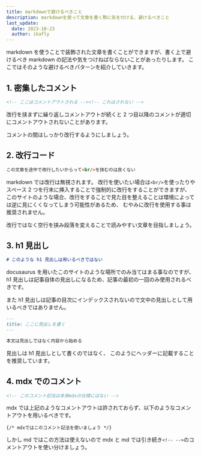 ```yaml
---
title: markdownで避けるべきこと
description: markdownを使って文章を書く際に気を付ける、避けるべきこと
last_update:
  date: 2023-10-23
  author: ikafly
---
```


markdown を使うことで装飾された文章を書くことができますが、書く上で避けるべき markdown の記法や気をつけねばならないことがあったりします。
ここではそのような避けるべきパターンを紹介していきます。

## 1. 密集したコメント

```md
<!-- ここはコメントアウトされる --><!-- これはされない -->
```

改行を挟まずに繰り返しコメントアウトが続くと 2 つ目以降のコメントが適切にコメントアウトされないことがあります。

コメントの間はしっかり改行するようにしましょう。

## 2. 改行コード

```md
この文章を途中で改行したいからって<br/>を挟むのは良くない
```

markdown では改行は無視されます。
改行を使いたい場合は`<br/>`を使ったりやスペース 2 つを行末に挿入することで強制的に改行をすることができますが、
このサイトのような場合、改行をすることで見た目を整えることは環境によっては逆に見にくくなってしまう可能性があるため、
むやみに改行を使用する事は推奨されません。

改行ではなく空行を挟み段落を変えることで読みやすい文章を目指しましょう。

## 3. h1 見出し

```md
# このような h1 見出しは用いるべきではない
```

docusaurus を用いたこのサイトのような場所でのみ当てはまる事なのですが、
h1 見出しは記事自体の見出しになるため、記事の最初の一回のみ使用されるべきです。

また h1 見出しは記事の目次にインデックスされないので文中の見出しとして用いるべきではありません。

```md
---
title: ここに見出しを書く
---

本文は見出しではなく内容から始める
```

見出しは h1 見出しとして書くのではなく、
このようにヘッダーに記載することを推奨しています。

## 4. mdx でのコメント

```md
<!-- このコメント記法は本来mdxの仕様にはない -->
```

mdx では上記のようなコメントアウトは許されておらず、以下のようなコメントアウトを用いるべきです。

```mdx
{/* mdxではこのコメント記法を使いましょう */}
```

しかし md ではこの方法は使えないので mdx と md では引き続き`<!-- -->`のコメントアウトを使い分けましょう。
